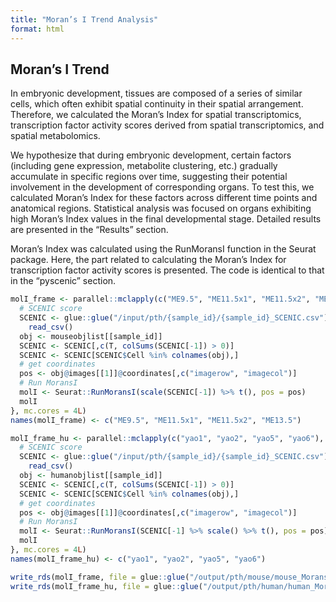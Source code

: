 ```yaml
---
title: "Moran’s I Trend Analysis"
format: html
---
```


## Moran’s I Trend

In embryonic development, tissues are composed of a series of similar cells, which often exhibit spatial continuity in their spatial arrangement. Therefore, we calculated the Moran's Index for spatial transcriptomics, transcription factor activity scores derived from spatial transcriptomics, and spatial metabolomics.

We hypothesize that during embryonic development, certain factors (including gene expression, metabolite clustering, etc.) gradually accumulate in specific regions over time, suggesting their potential involvement in the development of corresponding organs. To test this, we calculated Moran’s Index for these factors across different time points and anatomical regions. Statistical analysis was focused on organs exhibiting high Moran’s Index values in the final developmental stage. Detailed results are presented in the "Results" section.

Moran's Index was calculated using the RunMoransI function in the Seurat package. Here, the part related to calculating the Moran's Index for transcription factor activity scores is presented. The code is identical
to that in the "pyscenic" section.

```r
molI_frame <- parallel::mclapply(c("ME9.5", "ME11.5x1", "ME11.5x2", "ME13.5"), function(sample_id){
  # SCENIC score
  SCENIC <- glue::glue("/input/pth/{sample_id}/{sample_id}_SCENIC.csv") %>% 
    read_csv()
  obj <- mouseobjlist[[sample_id]]
  SCENIC <- SCENIC[,c(T, colSums(SCENIC[-1]) > 0)]
  SCENIC <- SCENIC[SCENIC$Cell %in% colnames(obj),]
  # get coordinates
  pos <- obj@images[[1]]@coordinates[,c("imagerow", "imagecol")]
  # Run MoransI
  molI <- Seurat::RunMoransI(scale(SCENIC[-1]) %>% t(), pos = pos)
  molI
}, mc.cores = 4L)
names(molI_frame) <- c("ME9.5", "ME11.5x1", "ME11.5x2", "ME13.5")

molI_frame_hu <- parallel::mclapply(c("yao1", "yao2", "yao5", "yao6"), function(sample_id){
  # SCENIC score
  SCENIC <- glue::glue("/input/pth/{sample_id}/{sample_id}_SCENIC.csv") %>% 
    read_csv()
  obj <- humanobjlist[[sample_id]]
  SCENIC <- SCENIC[,c(T, colSums(SCENIC[-1]) > 0)]
  SCENIC <- SCENIC[SCENIC$Cell %in% colnames(obj),]
  # get coordinates
  pos <- obj@images[[1]]@coordinates[,c("imagerow", "imagecol")]
  # Run MoransI
  molI <- Seurat::RunMoransI(SCENIC[-1] %>% scale() %>% t(), pos = pos)
  molI
}, mc.cores = 4L)
names(molI_frame_hu) <- c("yao1", "yao2", "yao5", "yao6")

write_rds(molI_frame, file = glue::glue("/output/pth/mouse/mouse_MoransI.rds") )
write_rds(molI_frame_hu, file = glue::glue("/output/pth/human/human_MoransI.rds") )
```
